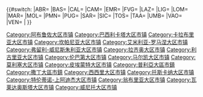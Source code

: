 {{#switch:{{ProvinciaIT (region code)|sigla={{{province_code|}}}}}
|ABR=[[Category:阿布鲁佐大区市镇]]
|BAS=[[Category:巴西利卡塔大区市镇]]
|CAL=[[Category:卡拉布里亚大区市镇]]
|CAM=[[Category:坎帕尼亚大区市镇]]
|EMR=[[Category:艾米利亚-罗马涅大区市镇]]
|FVG=[[Category:弗留利-威尼斯朱利亚大区市镇]]
|LAZ=[[Category:拉齐奥大区市镇]]
|LIG=[[Category:利古里亚大区市镇]]
|LOM=[[Category:伦巴第大区市镇]]
|MAR=[[Category:马尔凯大区市镇]]
|MOL=[[Category:莫利塞大区市镇]]
|PMN=[[Category:皮埃蒙特大区市镇]]
|PUG=[[Category:普利亞大區市鎮]]
|SAR=[[Category:撒丁大區市鎮]]
|SIC=[[Category:西西里大区市镇]]
|TOS=[[Category:托斯卡纳大区市镇]]
|TAA=[[Category:特伦蒂诺-上阿迪杰大区市镇]]
|UMB=[[Category:翁布里亚大区市镇]]
|VAO=[[Category:瓦莱达奥斯塔大区市镇]]
|VEN=[[Category:威尼托大区市镇]]
|
}}